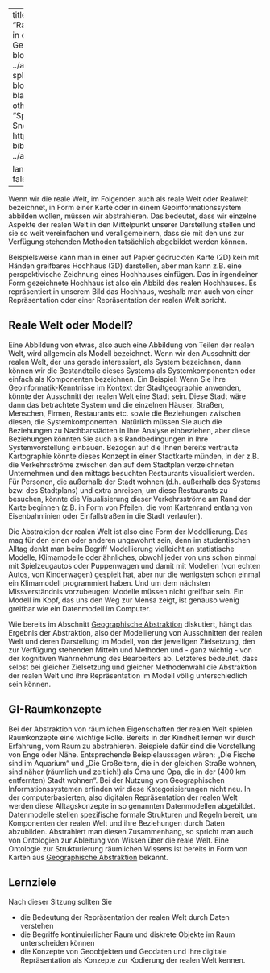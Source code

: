 
---
title: "Raumrepräsentation in der Geoinformatik"
title-block-banner: ../assets/images/01-splash.jpg
title-block-banner-color: black
format:
  html:
    other-links:
      - text: "Splash Source: Snow (1855):"
        href: https://w.wiki/QtV
bibliography: ../assets/geoinfo.bib

lang: de
comments: false
---



Wenn wir die reale Welt, im Folgenden auch als reale Welt oder Realwelt bezeichnet, in Form einer Karte oder in einem Geoinformationssystem abbilden wollen, müssen wir abstrahieren. Das bedeutet, dass wir einzelne Aspekte der realen Welt in den Mittelpunkt unserer Darstellung stellen und sie so weit vereinfachen und verallgemeinern, dass sie mit den uns zur Verfügung stehenden Methoden tatsächlich abgebildet werden können.


Beispielsweise kann man in einer auf Papier gedruckten Karte (2D) kein mit Händen greifbares Hochhaus (3D) darstellen, aber man kann z.B. eine perspektivische Zeichnung eines Hochhauses einfügen. Das in irgendeiner Form gezeichnete Hochhaus ist also ein Abbild des realen Hochhauses. Es repräsentiert in unserem Bild das Hochhaus, weshalb man auch von einer Repräsentation oder einer Repräsentation der realen Welt spricht.

## Reale Welt oder Modell?

Eine Abbildung von etwas, also auch eine Abbildung von Teilen der realen Welt, wird allgemein als Modell bezeichnet. Wenn wir den Ausschnitt der realen Welt, der uns gerade interessiert, als System bezeichnen, dann können wir die Bestandteile dieses Systems als Systemkomponenten oder einfach als Komponenten bezeichnen. Ein Beispiel: Wenn Sie Ihre Geoinformatik-Kenntnisse im Kontext der Stadtgeographie anwenden, könnte der Ausschnitt der realen Welt eine Stadt sein. Diese Stadt wäre dann das betrachtete System und die einzelnen Häuser, Straßen, Menschen, Firmen, Restaurants etc. sowie die Beziehungen zwischen diesen, die Systemkomponenten. Natürlich müssen Sie auch die Beziehungen zu Nachbarstädten in Ihre Analyse einbeziehen, aber diese Beziehungen könnten Sie auch als Randbedingungen in Ihre Systemvorstellung einbauen. Bezogen auf die Ihnen bereits vertraute Kartographie könnte dieses Konzept in einer Stadtkarte münden, in der z.B. die Verkehrsströme zwischen den auf dem Stadtplan verzeichneten Unternehmen und den mittags besuchten Restaurants visualisiert werden. Für Personen, die außerhalb der Stadt wohnen (d.h. außerhalb des Systems bzw. des Stadtplans) und extra anreisen, um diese Restaurants zu besuchen, könnte die Visualisierung dieser Verkehrsströme am Rand der Karte beginnen (z.B. in Form von Pfeilen, die vom Kartenrand entlang von Eisenbahnlinien oder Einfallstraßen in die Stadt verlaufen).

Die Abstraktion der realen Welt ist also eine Form der Modellierung. Das mag für den einen oder anderen ungewohnt sein, denn im studentischen Alltag denkt man beim Begriff Modellierung vielleicht an statistische Modelle, Klimamodelle oder ähnliches, obwohl jeder von uns schon einmal mit Spielzeugautos oder Puppenwagen und damit mit Modellen (von echten Autos, von Kinderwagen) gespielt hat, aber nur die wenigsten schon einmal ein Klimamodell programmiert haben. Und um dem nächsten Missverständnis vorzubeugen: Modelle müssen nicht greifbar sein. Ein Modell im Kopf, das uns den Weg zur Mensa zeigt, ist genauso wenig greifbar wie ein Datenmodell im Computer.

Wie bereits im Abschnitt [Geographische Abstraktion](../unit01/unit01-02.html) diskutiert, hängt das Ergebnis der Abstraktion, also der Modellierung von Ausschnitten der realen Welt und deren Darstellung im Modell, von der jeweiligen Zielsetzung, den zur Verfügung stehenden Mitteln und Methoden und - ganz wichtig - von der kognitiven Wahrnehmung des Bearbeiters ab. Letzteres bedeutet, dass selbst bei gleicher Zielsetzung und gleicher Methodenwahl die Abstraktion der realen Welt und ihre Repräsentation im Modell völlig unterschiedlich sein können.

## GI-Raumkonzepte

Bei der Abstraktion von räumlichen Eigenschaften der realen Welt spielen Raumkonzepte eine wichtige Rolle. Bereits in der Kindheit lernen wir durch Erfahrung, vom Raum zu abstrahieren. Beispiele dafür sind die Vorstellung von Enge oder Nähe. Entsprechende Beispielaussagen wären: „Die Fische sind im Aquarium“ und „Die Großeltern, die in der gleichen Straße wohnen, sind näher (räumlich und zeitlich!) als Oma und Opa, die in der (400 km entfernten) Stadt wohnen“. Bei der Nutzung von Geographischen Informationssystemen erfinden wir diese Kategorisierungen nicht neu. In der computerbasierten, also digitalen Repräsentation der realen Welt werden diese Alltagskonzepte in so genannten Datenmodellen abgebildet. Datenmodelle stellen spezifische formale Strukturen und Regeln bereit, um Komponenten der realen Welt und ihre Beziehungen durch Daten abzubilden. Abstrahiert man diesen Zusammenhang, so spricht man auch von Ontologien zur Ableitung von Wissen über die reale Welt. Eine Ontologie zur Strukturierung räumlichen Wissens ist bereits in Form von Karten aus [Geographische Abstraktion](../unit01/unit01-02.html) bekannt.

## Lernziele

Nach dieser Sitzung sollten Sie

-   die Bedeutung der Repräsentation der realen Welt durch Daten verstehen
-   die Begriffe kontinuierlicher Raum und diskrete Objekte im Raum unterscheiden können
-   die Konzepte von Geoobjekten und Geodaten und ihre digitale Repräsentation als Konzepte zur Kodierung der realen Welt kennen.

::: {#cite  style="color: transparent;"}
@snow
:::
